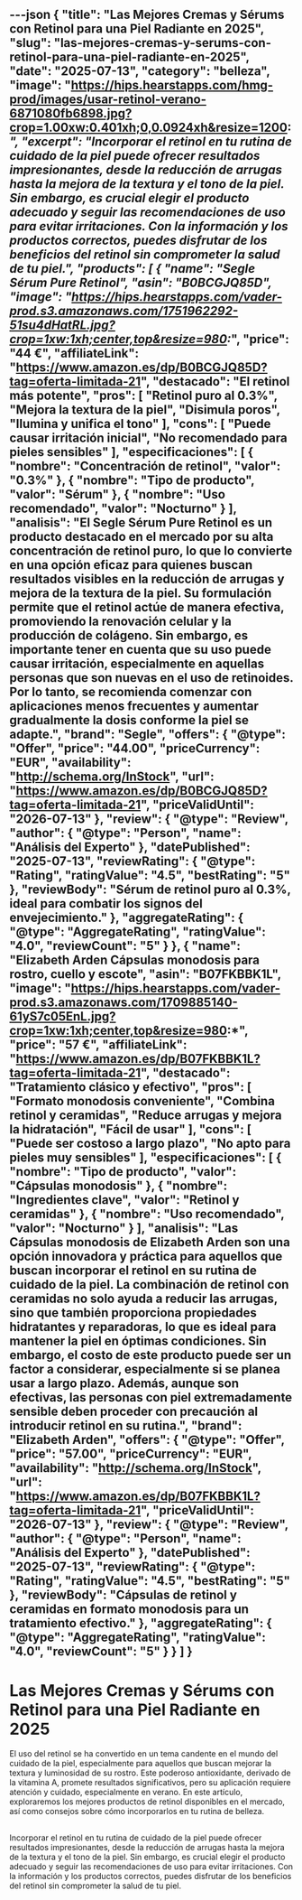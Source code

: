 ---json
{
  "title": "Las Mejores Cremas y Sérums con Retinol para una Piel Radiante en 2025",
  "slug": "las-mejores-cremas-y-serums-con-retinol-para-una-piel-radiante-en-2025",
  "date": "2025-07-13",
  "category": "belleza",
  "image": "https://hips.hearstapps.com/hmg-prod/images/usar-retinol-verano-6871080fb6898.jpg?crop=1.00xw:0.401xh;0,0.0924xh&resize=1200:*",
  "excerpt": "Incorporar el retinol en tu rutina de cuidado de la piel puede ofrecer resultados impresionantes, desde la reducción de arrugas hasta la mejora de la textura y el tono de la piel. Sin embargo, es crucial elegir el producto adecuado y seguir las recomendaciones de uso para evitar irritaciones. Con la información y los productos correctos, puedes disfrutar de los beneficios del retinol sin comprometer la salud de tu piel.",
  "products": [
    {
      "name": "Segle Sérum Pure Retinol",
      "asin": "B0BCGJQ85D",
      "image": "https://hips.hearstapps.com/vader-prod.s3.amazonaws.com/1751962292-51su4dHatRL.jpg?crop=1xw:1xh;center,top&resize=980:*",
      "price": "44 €",
      "affiliateLink": "https://www.amazon.es/dp/B0BCGJQ85D?tag=oferta-limitada-21",
      "destacado": "El retinol más potente",
      "pros": [
        "Retinol puro al 0.3%",
        "Mejora la textura de la piel",
        "Disimula poros",
        "Ilumina y unifica el tono"
      ],
      "cons": [
        "Puede causar irritación inicial",
        "No recomendado para pieles sensibles"
      ],
      "especificaciones": [
        {
          "nombre": "Concentración de retinol",
          "valor": "0.3%"
        },
        {
          "nombre": "Tipo de producto",
          "valor": "Sérum"
        },
        {
          "nombre": "Uso recomendado",
          "valor": "Nocturno"
        }
      ],
      "analisis": "El Segle Sérum Pure Retinol es un producto destacado en el mercado por su alta concentración de retinol puro, lo que lo convierte en una opción eficaz para quienes buscan resultados visibles en la reducción de arrugas y mejora de la textura de la piel. Su formulación permite que el retinol actúe de manera efectiva, promoviendo la renovación celular y la producción de colágeno. Sin embargo, es importante tener en cuenta que su uso puede causar irritación, especialmente en aquellas personas que son nuevas en el uso de retinoides. Por lo tanto, se recomienda comenzar con aplicaciones menos frecuentes y aumentar gradualmente la dosis conforme la piel se adapte.",
      "brand": "Segle",
      "offers": {
        "@type": "Offer",
        "price": "44.00",
        "priceCurrency": "EUR",
        "availability": "http://schema.org/InStock",
        "url": "https://www.amazon.es/dp/B0BCGJQ85D?tag=oferta-limitada-21",
        "priceValidUntil": "2026-07-13"
      },
      "review": {
        "@type": "Review",
        "author": {
          "@type": "Person",
          "name": "Análisis del Experto"
        },
        "datePublished": "2025-07-13",
        "reviewRating": {
          "@type": "Rating",
          "ratingValue": "4.5",
          "bestRating": "5"
        },
        "reviewBody": "Sérum de retinol puro al 0.3%, ideal para combatir los signos del envejecimiento."
      },
      "aggregateRating": {
        "@type": "AggregateRating",
        "ratingValue": "4.0",
        "reviewCount": "5"
      }
    },
    {
      "name": "Elizabeth Arden Cápsulas monodosis para rostro, cuello y escote",
      "asin": "B07FKBBK1L",
      "image": "https://hips.hearstapps.com/vader-prod.s3.amazonaws.com/1709885140-61yS7c05EnL.jpg?crop=1xw:1xh;center,top&resize=980:*",
      "price": "57 €",
      "affiliateLink": "https://www.amazon.es/dp/B07FKBBK1L?tag=oferta-limitada-21",
      "destacado": "Tratamiento clásico y efectivo",
      "pros": [
        "Formato monodosis conveniente",
        "Combina retinol y ceramidas",
        "Reduce arrugas y mejora la hidratación",
        "Fácil de usar"
      ],
      "cons": [
        "Puede ser costoso a largo plazo",
        "No apto para pieles muy sensibles"
      ],
      "especificaciones": [
        {
          "nombre": "Tipo de producto",
          "valor": "Cápsulas monodosis"
        },
        {
          "nombre": "Ingredientes clave",
          "valor": "Retinol y ceramidas"
        },
        {
          "nombre": "Uso recomendado",
          "valor": "Nocturno"
        }
      ],
      "analisis": "Las Cápsulas monodosis de Elizabeth Arden son una opción innovadora y práctica para aquellos que buscan incorporar el retinol en su rutina de cuidado de la piel. La combinación de retinol con ceramidas no solo ayuda a reducir las arrugas, sino que también proporciona propiedades hidratantes y reparadoras, lo que es ideal para mantener la piel en óptimas condiciones. Sin embargo, el costo de este producto puede ser un factor a considerar, especialmente si se planea usar a largo plazo. Además, aunque son efectivas, las personas con piel extremadamente sensible deben proceder con precaución al introducir retinol en su rutina.",
      "brand": "Elizabeth Arden",
      "offers": {
        "@type": "Offer",
        "price": "57.00",
        "priceCurrency": "EUR",
        "availability": "http://schema.org/InStock",
        "url": "https://www.amazon.es/dp/B07FKBBK1L?tag=oferta-limitada-21",
        "priceValidUntil": "2026-07-13"
      },
      "review": {
        "@type": "Review",
        "author": {
          "@type": "Person",
          "name": "Análisis del Experto"
        },
        "datePublished": "2025-07-13",
        "reviewRating": {
          "@type": "Rating",
          "ratingValue": "4.5",
          "bestRating": "5"
        },
        "reviewBody": "Cápsulas de retinol y ceramidas en formato monodosis para un tratamiento efectivo."
      },
      "aggregateRating": {
        "@type": "AggregateRating",
        "ratingValue": "4.0",
        "reviewCount": "5"
      }
    }
  ]
}
---

# Las Mejores Cremas y Sérums con Retinol para una Piel Radiante en 2025


El uso del retinol se ha convertido en un tema candente en el mundo del cuidado de la piel, especialmente para aquellos que buscan mejorar la textura y luminosidad de su rostro. Este poderoso antioxidante, derivado de la vitamina A, promete resultados significativos, pero su aplicación requiere atención y cuidado, especialmente en verano. En este artículo, exploraremos los mejores productos de retinol disponibles en el mercado, así como consejos sobre cómo incorporarlos en tu rutina de belleza.

## 

<ProductRankingTable products={products} />

## 

<ProductDetailCard product={products[0]} index={0} />

<ProductDetailCard product={products[1]} index={1} />

## 

Incorporar el retinol en tu rutina de cuidado de la piel puede ofrecer resultados impresionantes, desde la reducción de arrugas hasta la mejora de la textura y el tono de la piel. Sin embargo, es crucial elegir el producto adecuado y seguir las recomendaciones de uso para evitar irritaciones. Con la información y los productos correctos, puedes disfrutar de los beneficios del retinol sin comprometer la salud de tu piel.

